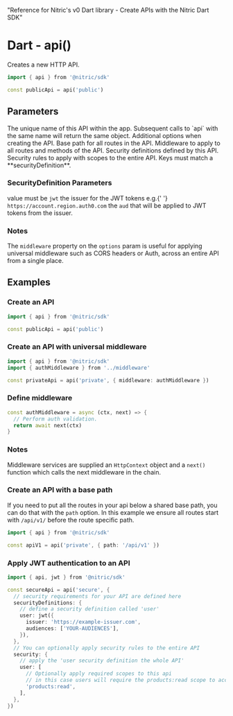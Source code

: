   "Reference for Nitric's v0 Dart library - Create APIs with the Nitric Dart SDK"

# Dart - api()

Creates a new HTTP API.

```dart
import { api } from '@nitric/sdk'

const publicApi = api('public')
```

## Parameters

<Properties>
  <Property name="name" required type="string">
    The unique name of this API within the app. Subsequent calls to `api` with
    the same name will return the same object.
  </Property>
  <Property name="options" type="object">
    Additional options when creating the API.
    <Properties nested>
      <Property name="path" type="string">
        Base path for all routes in the API.
      </Property>
      <Property name="middleware" type="HttpMiddleware or HttpMiddleware[]">
        Middleware to apply to all routes and methods of the API.
      </Property>
      <Property
        name="securityDefinitions"
        type="map<string, SecurityDefinition>"
      >
        Security definitions defined by this API.
      </Property>
      <Property name="security" type="map<string, string[]>">
        Security rules to apply with scopes to the entire API. Keys must match a
        **securityDefinition**.
      </Property>
    </Properties>
  </Property>
</Properties>

### SecurityDefinition Parameters

<Properties>
  <Property name="kind" required type="string">
    value must be <code>jwt</code>
  </Property>
  <Property name="issuer" required type="string">
    the issuer for the JWT tokens e.g.{' '}
    <code>https://account.region.auth0.com</code>
  </Property>
  <Property name="audiences" required type="string[]">
    the <code>aud</code> that will be applied to JWT tokens from the issuer.
  </Property>
</Properties>

### Notes

The `middleware` property on the `options` param is useful for applying universal middleware such as CORS headers or Auth, across an entire API from a single place.

## Examples

### Create an API

```dart
import { api } from '@nitric/sdk'

const publicApi = api('public')
```

### Create an API with universal middleware

```dart
import { api } from '@nitric/sdk'
import { authMiddleware } from '../middleware'

const privateApi = api('private', { middleware: authMiddleware })
```

### Define middleware

```dart
const authMiddleware = async (ctx, next) => {
  // Perform auth validation.
  return await next(ctx)
}
```

### Notes

Middleware services are supplied an `HttpContext` object and a `next()` function which calls the next middleware in the chain.

### Create an API with a base path

If you need to put all the routes in your api below a shared base path, you can do that with the `path` option. In this example we ensure all routes start with `/api/v1/` before the route specific path.

```dart
import { api } from '@nitric/sdk'

const apiV1 = api('private', { path: '/api/v1' })
```

### Apply JWT authentication to an API

```dart
import { api, jwt } from '@nitric/sdk'

const secureApi = api('secure', {
  // security requirements for your API are defined here
  securityDefinitions: {
    // define a security definition called 'user'
    user: jwt({
      issuer: 'https://example-issuer.com',
      audiences: ['YOUR-AUDIENCES'],
    }),
  },
  // You can optionally apply security rules to the entire API
  security: {
    // apply the 'user security definition the whole API'
    user: [
      // Optionally apply required scopes to this api
      // in this case users will require the products:read scope to access the API
      'products:read',
    ],
  },
})
```
